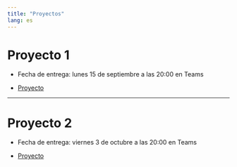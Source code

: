 ```yaml
---
title: "Proyectos"
lang: es
---
```


# Proyecto 1

- Fecha de entrega: lunes 15 de septiembre a las 20:00 en Teams

- [Proyecto](./tareap-1.html)

---

# Proyecto 2

- Fecha de entrega: viernes 3 de octubre a las 20:00 en Teams

- [Proyecto](./tareap-2.html)
